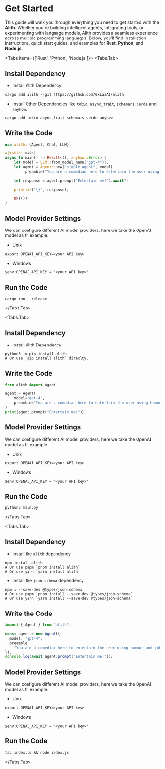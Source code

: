 
# Get Started

This guide will walk you through everything you need to get started with the
**Alith**. Whether you're building intelligent agents, integrating tools,
or experimenting with language models, Alith provides a seamless experience
across multiple programming languages. Below, you'll find installation
instructions, quick start guides, and examples for **Rust**, **Python**,
and **Node.js**.

<Tabs items={['Rust', 'Python', 'Node.js']}>
  <Tabs.Tab>

  <Steps>

## Install Dependency

- Install Alith Dependency

```shell
cargo add alith --git https://github.com/0xLazAI/alith
```

- Install Other Dependencies like `tokio`, `async_trait`, `schemars`, `serde` and `anyhow`.

```shell
cargo add tokio async_trait schemars serde anyhow
```

## Write the Code

```rust
use alith::{Agent, Chat, LLM};

#[tokio::main]
async fn main() -> Result<(), anyhow::Error> {
    let model = LLM::from_model_name("gpt-4")?;
    let agent = Agent::new("simple agent", model)
        .preamble("You are a comedian here to entertain the user using humour and jokes.");

    let response = agent.prompt("Entertain me!").await?;

    println!("{}", response);

    Ok(())
}
```

## Model Provider Settings

We can configure different AI model providers, here we take the OpenAI model as th example.

- Unix

```shell
export OPENAI_API_KEY=<your API key>
```

- Windows

```shell
$env:OPENAI_API_KEY = "<your API key>"
```

## Run the Code

```shell
cargo run --release
```

</Steps>

  </Tabs.Tab>

  <Tabs.Tab>

  <Steps>

## Install Dependency

- Install Alith Dependency

```shell
python3 -m pip install alith
# Or use `pip install alith` direclty.
```

## Write the Code

```python
from alith import Agent

agent = Agent(
    model="gpt-4",
    preamble="You are a comedian here to entertain the user using humour and jokes.",
)
print(agent.prompt("Entertain me!"))
```

## Model Provider Settings

We can configure different AI model providers, here we take the OpenAI model as th example.

- Unix

```shell
export OPENAI_API_KEY=<your API key>
```

- Windows

```shell
$env:OPENAI_API_KEY = "<your API key>"
```

## Run the Code

```shell
python3 main.py
```

</Steps>

  </Tabs.Tab>

  <Tabs.Tab>

  <Steps>

## Install Dependency

- Install the `alith` dependency

```shell
npm install alith
# Or use pnpm `pnpm install alith`
# Or use yarn `yarn install alith`
```

- Install the `json-schema` dependency

```shell
npm i --save-dev @types/json-schema
# Or use pnpm `pnpm install --save-dev @types/json-schema`
# Or use yarn `yarn install --save-dev @types/json-schema`
```

## Write the Code

```typescript
import { Agent } from "alith";

const agent = new Agent({
  model: "gpt-4",
  preamble:
    "You are a comedian here to entertain the user using humour and jokes.",
});
console.log(await agent.prompt("Entertain me!"));
```

## Model Provider Settings

We can configure different AI model providers, here we take the OpenAI model as th example.

- Unix

```shell
export OPENAI_API_KEY=<your API key>
```

- Windows

```shell
$env:OPENAI_API_KEY = "<your API key>"
```

## Run the Code

```shell
tsc index.ts && node index.js
```

</Steps>

</Tabs.Tab>
</Tabs>
